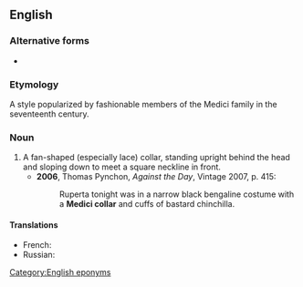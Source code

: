 ==English==

===Alternative forms===
* {{l|en|de Medici collar}}

===Etymology===
A style popularized by fashionable members of the Medici family in the seventeenth century.

===Noun===
{{en-noun|head=[[w:Medici|Medici]] [[collar]]}}

# A fan-shaped (especially lace) collar, standing upright behind the head and sloping down to meet a square neckline in front.
#* '''2006''', Thomas Pynchon, ''Against the Day'', Vintage 2007, p. 415:
#*: Ruperta tonight was in a narrow black bengaline costume with a '''Medici collar''' and cuffs of bastard chinchilla.

====Translations====
{{trans-top|fan-shaped collar}}
* French: {{t+|fr|collet monté|m}}
* Russian: {{t|ru|воротни́к Ме́дичи|m}}
{{trans-bottom}}

[[Category:English eponyms]]